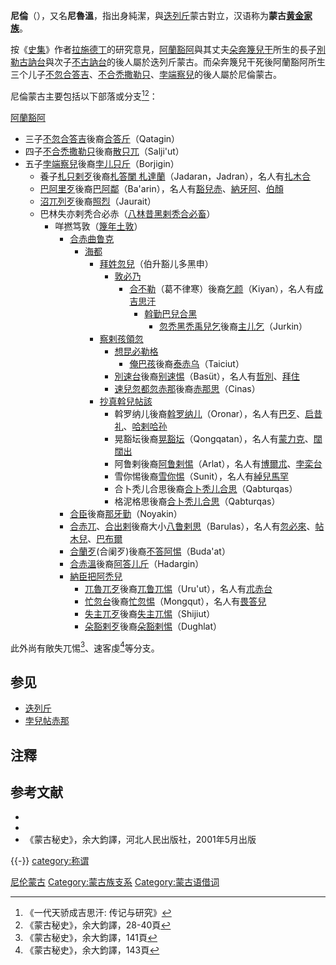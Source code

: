 '''尼倫'''（{{mong |m = ᠨᠢᠷᠤᠭᠤᠨ |Ppp = Niruγun}}），又名'''尼魯溫'''，指出身純潔，與[[迭列斤|迭列斤]]蒙古對立，汉语称为'''蒙古[[黄金家族|黄金家族]]'''。

按《[[史集|史集]]》作者[[拉施德丁|拉施德丁]]的研究意見，[[阿蘭豁阿|阿蘭豁阿]]與其丈夫[[朵奔篾兒干|朵奔篾兒干]]所生的長子[[別勒古訥台|別勒古訥台]]與次子[[不古訥台|不古訥台]]的後人屬於迭列斤蒙古。而朵奔篾兒干死後阿蘭豁阿所生三个儿子[[不忽合答吉|不忽合答吉]]、[[不合禿撒勒只|不合禿撒勒只]]、[[孛端察兒|孛端察兒]]的後人屬於尼倫蒙古。

尼倫蒙古主要包括以下部落或分支<ref>《一代天骄成吉思汗: 传记与研究》</ref><ref>《蒙古秘史》，余大鈞譯，28-40頁</ref>：

[[阿蘭豁阿|阿蘭豁阿]]
* 三子[[不忽合答吉|不忽合答吉]]後裔[[合答斤|合答斤]]（Qatagin）
* 四子[[不合禿撒勒只|不合禿撒勒只]]後裔[[散只兀|散只兀]]（Salji'ut）
* 五子[[孛端察兒|孛端察兒]]後裔[[孛儿只斤|孛儿只斤]]（Borjigin）
** 養子[[札只剌歹|札只剌歹]]後裔[[札達蘭部|札答闌 札達蘭]]（Jadaran，Jadran），名人有[[扎木合|扎木合]]
** [[巴阿里歹|巴阿里歹]]後裔[[巴阿鄰|巴阿鄰]]（Ba'arin），名人有[[豁兒赤|豁兒赤]]、[[納牙阿|納牙阿]]、[[伯顏_(八鄰部)|伯顏]]
** [[沼兀列歹|沼兀列歹]]後裔[[照烈|照烈]]（Jaurait）
** 巴林失亦剌秃合必赤（[[八林昔黑剌秃合必畜|八林昔黑剌秃合必畜]]）
*** 咩撚笃敦（[[篾年土敦|篾年土敦]]）
**** [[合赤曲鲁克|合赤曲鲁克]]
***** [[海都汗|海都]]
****** [[拜姓忽兒|拜姓忽兒]]（伯升豁儿多黑申）
******* [[敦必乃|敦必乃]]
******** [[合不勒|合不勒]]（葛不律寒）後裔[[乞颜|乞颜]]（Kiyan），名人有[[成吉思汗|成吉思汗]]
********* [[斡勤巴兒合黑|斡勤巴兒合黑]]
********** [[忽禿黑禿禹兒乞|忽禿黑禿禹兒乞]]後裔[[主儿乞|主儿乞]]（Jurkin）
****** [[察剌孩領忽|察剌孩領忽]]
******* [[想昆必勒格|想昆必勒格]]
******** [[俺巴孩|俺巴孩]]後裔[[泰赤乌|泰赤乌]]（Taiciut）
******* [[別速台|別速台]]後裔[[别速惕|别速惕]]（Basüt），名人有[[哲別|哲別]]、[[拜住_(伊儿汗国)|拜住]]
******* [[速兒忽都忽赤那|速兒忽都忽赤那]]後裔[[赤那思|赤那思]]（Cinas）
****** [[抄真斡兒帖該|抄真斡兒帖該]]
******* 斡罗纳儿後裔[[斡罗纳儿|斡罗纳儿]]（Oronar），名人有[[巴歹|巴歹]]、[[启昔礼|启昔礼]]、[[哈剌哈孙|哈剌哈孙]]
******* 晃豁坛後裔[[晃豁坛|晃豁坛]]（Qongqatan），名人有[[蒙力克|蒙力克]]、[[闊闊出_(通天巫)|闊闊出]]
******* 阿鲁剌後裔[[阿鲁剌惕|阿鲁剌惕]]（Arlat），名人有[[博爾朮|博爾朮]]、[[孛栾台|孛栾台]]
******* 雪你惕後裔[[雪你惕|雪你惕]]（Sunit），名人有[[綽兒馬罕|綽兒馬罕]]
******* 合卜秃儿合思後裔[[合卜秃儿合思|合卜秃儿合思]]（Qabturqas）
******* 格泥格思後裔[[合卜秃儿合思|合卜秃儿合思]]（Qabturqas）
**** [[合臣|合臣]]後裔[[那牙勤|那牙勤]]（Noyakin）
**** [[合赤兀|合赤兀]]、[[合出剌|合出剌]]後裔大小[[八鲁剌思|八鲁剌思]]（Barulas），名人有[[忽必來|忽必來]]、[[帖木兒|帖木兒]]、[[巴布爾|巴布爾]]
**** [[合蘭歹|合蘭歹]](合阑歹)後裔[[不答阿惕|不答阿惕]]（Buda'at）
**** [[合赤溫_(篾年土敦之子)|合赤溫]]後裔[[阿答儿斤|阿答儿斤]]（Hadargin）
**** [[納臣把阿禿兒|納臣把阿禿兒]]
***** [[兀魯兀歹|兀魯兀歹]]後裔[[兀鲁兀惕|兀鲁兀惕]]（Uru'ut），名人有[[朮赤台|朮赤台]]
***** [[忙忽台|忙忽台]]後裔[[忙忽惕|忙忽惕]]（Mongqut），名人有[[畏答兒|畏答兒]]
***** [[失主兀歹|失主兀歹]]後裔[[失主兀惕|失主兀惕]]（Shijiut）
***** [[朵豁剌歹|朵豁剌歹]]後裔[[朵豁剌惕|朵豁剌惕]]（Dughlat）

此外尚有敞失兀惕<ref>《蒙古秘史》，余大鈞譯，141頁</ref>、速客虔<ref>《蒙古秘史》，余大鈞譯，143頁</ref>等分支。

== 参见 ==
* [[迭列斤|迭列斤]]
* [[孛兒帖赤那|孛兒帖赤那]]
== 注釋 ==
{{Reflist}}
== 参考文献 ==
* {{cite book |title = 《一代天骄成吉思汗: 传记与研究》 |url = http://books.google.com/books?id=VeeSPgAACAAJ |author=余大钧 |publisher=内蒙古人民出版社 |year=2002年 |ISBN = 978-7-204-05583-8}}
* {{cite book |author = 刘迎胜 |title = 《西北民族史与察合台汗国史研究》 |url = http://books.google.com/books?id=0PZsAAAAIAAJ |year = 1994年 |publisher = 南京大学出版社 }}
* 《蒙古秘史》，余大鈞譯，河北人民出版社，2001年5月出版

{{Portal box|蒙古}}
{{-}}
{{蒙古族|族}}
[[Category:尼伦蒙古|]]
[[Category:蒙古族支系|Category:蒙古族支系]]
[[Category:蒙古语借词|Category:蒙古语借词]]
[[category:称谓|category:称谓]]